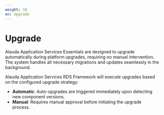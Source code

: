 ```yaml
---
weight: 16
en: Upgrade
---
```


# Upgrade

Alauda Application Services Essentials are designed to upgrade automatically during platform upgrades, requiring no manual intervention. The system handles all necessary migrations and updates seamlessly in the background.

Alauda Application Services RDS Framework will execute upgrades based on the configured upgrade strategy:
* **Automatic**: Auto-upgrades are triggered immediately upon detecting new component versions.
* **Manual**: Requires manual approval before initiating the upgrade process.
